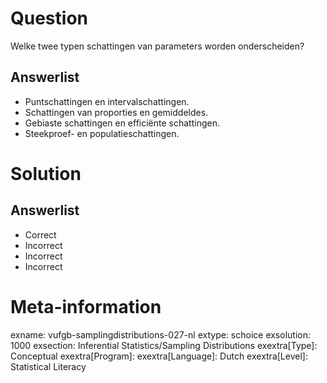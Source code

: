 Question
========

Welke twee typen schattingen van parameters worden onderscheiden?

  
Answerlist
----------
* Puntschattingen en intervalschattingen.
* Schattingen van proporties en gemiddeldes.
* Gebiaste schattingen en efficiënte schattingen.
* Steekproef- en populatieschattingen.


Solution
========

Answerlist
----------
* Correct
* Incorrect
* Incorrect
* Incorrect

Meta-information
================
exname: vufgb-samplingdistributions-027-nl
extype: schoice
exsolution: 1000
exsection: Inferential Statistics/Sampling Distributions
exextra[Type]: Conceptual
exextra[Program]: 
exextra[Language]: Dutch
exextra[Level]: Statistical Literacy